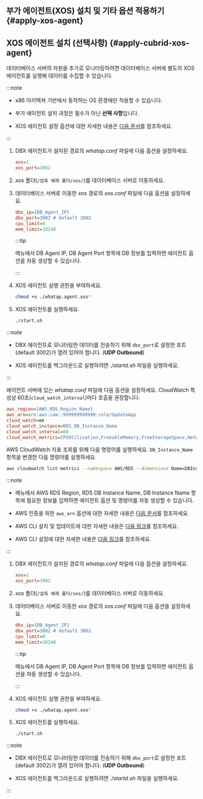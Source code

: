 <Xclude product="cubrid,cubrid-v1">

## 부가 에이전트(XOS) 설치 및 기타 옵션 적용하기 {#apply-xos-agent}

</Xclude>

<InDoc product="cubrid,cubrid-v1">

## XOS 에이전트 설치 (선택사항) {#apply-cubrid-xos-agent}

</InDoc>

데이터베이스 서버의 자원을 추가로 모니터링하려면 데이터베이스 서버에 별도의 XOS 에이전트를 실행해 데이터를 수집할 수 있습니다.

:::note

* x86 아키텍쳐 기반에서 동작하는 OS 환경에만 적용할 수 있습니다.

* 부가 에이전트 설치 과정은 필수가 아닌 **선택 사항**입니다.

<InDoc product="postgresql,mysql,oracle,oracle-v1,cubrid,redis,mongodb,altibase,mssql">

* XOS 에이전트 설정 옵션에 대한 자세한 내용은 [다음 문서](agent-xos-settings)를 참조하세요.

</InDoc>

:::

<InDoc product="postgresql,mysql,oracle,oracle-v1,tibero,altibase,altibase-v1,mssql">

<Tabs groupId="dbXos">
<TabItem value="xos" label="XOS">

<ImgLang img='xos-agent.png' desc='' />

1. DBX 에이전트가 설치된 경로의 *whatap.conf* 파일에 다음 옵션을 설정하세요.

    ```ini title='whatap.conf'
    xos=1
    xos_port=3002
    ```

1. *xos* 폴더(`/압축 해제 폴더/xos/`)를 데이터베이스 서버로 이동하세요.

1. 데이터베이스 서버로 이동한 *xos* 경로의 *xos.conf* 파일에 다음 옵션을 설정하세요.

    ```ini title='xos.conf'
    dbx_ip={DB_Agent_IP}
    dbx_port=3002 # default 3002
    cpu_limit=0
    mem_limit=10240
    ```

    :::tip

    <Cmdname sid="side_agentInstall" className="uitext" /> 메뉴에서 <UI>DB Agent IP</UI>, <UI>DB Agent Port</UI> 항목에 DB 정보를 입력하면 에이전트 옵션을 자동 생성할 수 있습니다.

    :::

1. XOS 에이전트 실행 권한을 부여하세요.

    ```bash
    chmod +x ./whatap.agent.xos*
    ```

1. XOS 에이전트를 실행하세요.

    ```bash
    ./start.sh
    ```

:::note

* DBX 에이전트로 모니터링한 데이터를 전송하기 위해 `dbx_port`로 설정한 포트(default 3002)가 열려 있어야 합니다. (**UDP Outbound**)

* XOS 에이전트를 백그라운드로 실행하려면 *./startd.sh* 파일을 실행하세요.

:::

</TabItem>
<TabItem value="rds" label="RDS : AWS CloudWatch">

에이전트 서버에 있는 *whatap.conf* 파일에 다음 옵션을 설정하세요. CloudWatch 특성상 60초(`cloud_watch_interval`)마다 호출을 권장합니다.

```ini title='whatap.conf'
aws_region={AWS_RDS_Region_Name}
aws_arn=arn:aws:iam::999999999999:role/UpdateApp
cloud_watch=on
cloud_watch_instance=RDS_DB_Instance_Name
cloud_watch_interval=60
cloud_watch_metrics=CPUUtilization,FreeableMemory,FreeStorageSpace,NetworkTransmitThroughput,NetworkReceiveThroughput
```

AWS CloudWatch 지표 조회를 위해 다음 명령어를 실행하세요. `DB_Instance_Name` 항목을 변경한 다음 명령어를 실행하세요.

```bash
aws cloudwatch list-metrics --namespace AWS/RDS --dimensions Name=DBInstanceIdentifier,Value={DB_Instance_Name}
```

:::note

* <Cmdname sid="side_agentInstall" className="uitext" /> 메뉴에서 <UI>AWS RDS Region</UI>, <UI>RDS DB Instance Name</UI>, <UI>DB Instance Name</UI> 항목에 필요한 정보를 입력하면 에이전트 옵션 및 명령어를 자동 생성할 수 있습니다.

<InDoc product="postgresql,oracle,mysql,redis,mongodb">

* AWS 인증을 위한 `aws_arn` 옵션에 대한 자세한 내용은 [다음 문서](agent-dbx-settings#using-aws-rds)를 참조하세요.

</InDoc>

* AWS CLI 설치 및 업데이트에 대한 자세한 내용은 [다음 링크](https://docs.aws.amazon.com/ko_kr/cli/latest/userguide/getting-started-install.html)를 참조하세요.

* AWS CLI 설정에 대한 자세한 내용은 [다음 링크](https://docs.aws.amazon.com/ko_kr/cli/latest/userguide/cli-chap-configure.html)를 참조하세요.

:::

</TabItem>
</Tabs>

</InDoc>

<InDoc product="redis,mongodb,cubrid,cubrid-v1">

<InDoc product="redis,mongodb"><ImgLang img='xos-agent.png' desc='' /></InDoc>

<InDoc product="cubrid,cubrid-v1"><ImgLang img='xos-agent-cubrid.png' desc='' /></InDoc>

1. DBX 에이전트가 설치된 경로의 *whatap.conf* 파일에 다음 옵션을 설정하세요.

    ```ini title='whatap.conf'
    xos=1
    xos_port=3002
    ```

1. *xos* 폴더(`/압축 해제 폴더/xos/`)를 데이터베이스 서버로 이동하세요.

1. 데이터베이스 서버로 이동한 *xos* 경로의 *xos.conf* 파일에 다음 옵션을 설정하세요.

    ```ini title='xos.conf'
    dbx_ip={DB_Agent_IP}
    dbx_port=3002 # default 3002
    cpu_limit=0
    mem_limit=10240
    ```

    :::tip

    <Cmdname sid="side_agentInstall" className="uitext" /> 메뉴에서 <UI>DB Agent IP</UI>, <UI>DB Agent Port</UI> 항목에 DB 정보를 입력하면 에이전트 옵션을 자동 생성할 수 있습니다.

    :::

1. XOS 에이전트 실행 권한을 부여하세요.

    ```bash
    chmod +x ./whatap.agent.xos*
    ```

1. XOS 에이전트를 실행하세요.

    ```bash
    ./start.sh
    ```

:::note

* DBX 에이전트로 모니터링한 데이터를 전송하기 위해 `dbx_port`로 설정한 포트(default 3002)가 열려 있어야 합니다. (**UDP Outbound**)

* XOS 에이전트를 백그라운드로 실행하려면 *./startd.sh* 파일을 실행하세요.

:::

</InDoc>